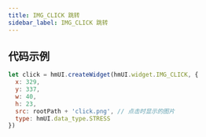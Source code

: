 ```yaml
---
title: IMG_CLICK 跳转
sidebar_label: IMG_CLICK 跳转
---
```


## 代码示例

```js
let click = hmUI.createWidget(hmUI.widget.IMG_CLICK, {
  x: 329,
  y: 337,
  w: 40,
  h: 23,
  src: rootPath + 'click.png', // 点击时显示的图片
  type: hmUI.data_type.STRESS
})
```
